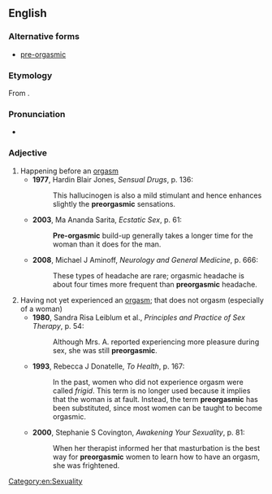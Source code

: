 ==English==
===Alternative forms===
*[[pre-orgasmic]]

===Etymology===
From {{prefix|pre|orgasmic}}.

===Pronunciation===
*{{a|UK}} {{IPA|/ˌpɹiːɔːˈɡazmɪk/}}

===Adjective===
{{en-adj|-}}

# Happening before an [[orgasm]]
#*'''1977''', Hardin Blair Jones, ''Sensual Drugs'', p. 136:
#*:This hallucinogen is also a mild stimulant and hence enhances slightly the '''preorgasmic''' sensations.
#*'''2003''', Ma Ananda Sarita, ''Ecstatic Sex'', p. 61:
#*:'''Pre-orgasmic''' build-up generally takes a longer time for the woman than it does for the man.
#*'''2008''', Michael J Aminoff, ''Neurology and General Medicine'', p. 666:
#*:These types of headache are rare; orgasmic headache is about four times more frequent than '''preorgasmic''' headache.
# Having not yet experienced an [[orgasm]]; that does not orgasm (especially of a woman)
#*'''1980''', Sandra Risa Leiblum et al., ''Principles and Practice of Sex Therapy'', p. 54:
#*:Although Mrs. A. reported experiencing more pleasure during sex, she was still '''preorgasmic'''.
#*'''1993''', Rebecca J Donatelle, ''To Health'', p. 167:
#*:In the past, women who did not experience orgasm were called ''frigid''. This term is no longer used because it implies that the woman is at fault. Instead, the term '''preorgasmic''' has been substituted, since most women can be taught to become orgasmic.
#*'''2000''', Stephanie S Covington, ''Awakening Your Sexuality'', p. 81:
#*:When her therapist informed her that masturbation is the best way for '''preorgasmic''' women to learn how to have an orgasm, she was frightened.

[[Category:en:Sexuality]]